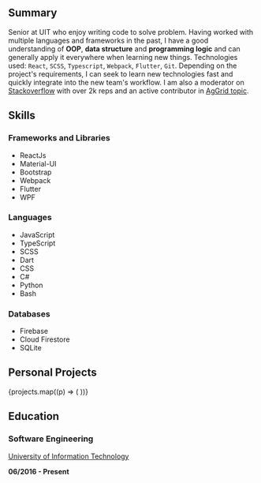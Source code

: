 
## Summary

Senior at UIT who enjoy writing code to solve problem. Having worked with
multiple languages and frameworks in the past, I have a good understanding of
**OOP**, **data structure** and **programming logic** and can generally apply it
everywhere when learning new things. Technologies used: `React`, `SCSS`,
`Typescript`, `Webpack`, `Flutter`, `Git`. Depending on the project's requirements,
I can seek to learn new technologies fast and quickly integrate into the new
team's workflow. I am also a moderator on [Stackoverflow](https://stackoverflow.com/users/9449426/nearhuscarl?tab=topactivity)
with over 2k reps and an active contributor in [AgGrid topic](https://stackoverflow.com/tags/ag-grid/topusers).

## Skills

### Frameworks and Libraries

-  ReactJs
-  Material-UI
-  Bootstrap
-  Webpack
-  Flutter
-  WPF

### Languages

-  JavaScript
-  TypeScript
-  SCSS
-  Dart
-  CSS
-  C#
-  Python
-  Bash

### Databases

-  Firebase
-  Cloud Firestore
-  SQLite

## Personal Projects

<ProjectGrid>
	{projects.map((p) => (
		<ProjectPreview key={p.title} project={p} />
	))}
</ProjectGrid>

## Education

### Software Engineering

[University of Information Technology](https://en.uit.edu.vn)

**06/2016 - Present**
